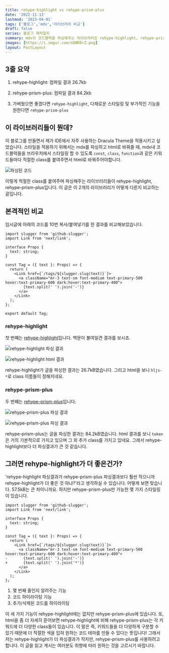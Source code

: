 ```yaml
---
title: rehype-highlight vs rehype-prism-plus
date: '2022-11-13'
lastmod: '2023-04-01'
tags: ['블로그','mdx','라이브러리 비교']
draft: false
series: 블로그 제작일지
summary: mdx의 코드블럭을 파싱해주는 라이브러리인 rehype-highlight, rehype-prism-plus를 비교해보았습니다.
images: [https://i.imgur.com/nQ0R8rZ.png]
layout: PostLayout
---
```


## 3줄 요약

1. rehype-highlight: 컴파일 결과 26.7kb

2. rehype-prism-plus: 컴파일 결과 84.2kb

3. 가벼웠으면 좋겠다면 `rehype-highlight`, 다채로운 스타일링 및 부가적인 기능을 원한다면 `rehype-prism-plus`

## 이 라이브러리들이 뭔데?

이 블로그를 만들면서 제가 IDE에서 자주 사용하는 Dracula Theme을 적용시키고 싶었습니다. 스타일을
적용하기 위해서는 mdx를 파싱하고 html로 바꿔줄 때, mdx내 코드블럭들을 브라우저에서 스타일링 할 수
있도록 `const`, `class`, `function`과 같은 키워드들마다 적절한 class를 붙여주면서 html로 바꿔주어야합니다.

![파싱된 코드](https://i.imgur.com/3u3rsw6.png)

이렇게 적절한 class를 붙여주며 파싱해주는 라이브러리들이 rehype-highlight, rehype-prism-plus입니다.
이 글은 이 2개의 라이브러리가 어떻게 다른지 비교하는 글입니다.

## 본격적인 비교

임시글에 아래의 코드를 10번 복사/붙여넣기를 한 결과를 비교해보았습니다.

```tsx
import slugger from 'github-slugger';
import Link from 'next/link';

interface Props {
  text: string;
}

const Tag = ({ text }: Props) => {
  return (
    <Link href={`/tags/${slugger.slug(text)}`}>
      <a className="mr-3 text-sm font-medium text-primary-500 hover:text-primary-600 dark:hover:text-primary-400">
        {text.split(' ').join('-')}
      </a>
    </Link>
  );
};

export default Tag;
```

### rehype-highlight

첫 번째는 [rehype-highlight](https://www.npmjs.com/package/rehype-highlight)입니다.
백문이 불여일견 결과를 보시죠.

![rehype-highlight 파싱 결과](https://i.imgur.com/w44Hj3w.png)

![rehype-highlight html 결과](https://i.imgur.com/SZ6Bq1w.png)

rehype-highlight가 글을 파싱한 결과는 26.7kB였습니다. 그리고 html을 보니 `hljs-*`로 class 이름들이 정해지네요.

### rehype-prism-plus

두 번째는 [rehype-prism-plus](https://www.npmjs.com/package/rehype-prism-plus)입니다.

![rehype-prism-plus 파싱 결과](https://i.imgur.com/MdTSsMI.png)

![rehype-prism-plus 파싱 결과](https://i.imgur.com/aw3fALM.png)

rehype-prism-plus는 글을 파싱한 결과는 84.2kB였습니다.
html 결과를 보니 `token`은 거의 기본적으로 가지고 있으며 그 외 추가 class를 가지고 있네요.
그래서 rehype-highlight보다 더 파싱결과가 큰 것 같습니다.

## 그러면 rehype-highlight가 더 좋은건가?

'rehype-highlight 파싱결과가 rehype-prism-plus 파싱결과보다 훨씬 작으니까 rehype-highlight가 더 좋은 것 아냐?'라고
생각하실 수 있습니다. 어떻게 보면 맞습니다. 57.5kB는 큰 차이니까요. 하지만 rehype-prism-plus만 가능한
몇 가지 스타일링이 있습니다.

```diff-tsx {1-2} showLineNumbers diff
import slugger from 'github-slugger';
import Link from 'next/link';

interface Props {
  text: string;
}

const Tag = ({ text }: Props) => {
  return (
    <Link href={`/tags/${slugger.slug(text)}`}>
      <a className="mr-3 text-sm font-medium text-primary-500 hover:text-primary-600 dark:hover:text-primary-400">
-       {text.split(' ').join('-')}
+       {text.split(' ').join('*')}
      </a>
    </Link>
  );
};
```

1. 몇 번째 줄인지 알려주는 기능
2. 코드 하이라이팅 기능
3. 추가/삭제된 코드를 하이라이팅

이 세 가지 기능이 rehype-highlight에는 없지만 rehype-prism-plus에 있습니다. 또, html을 좀 더
자세히 뜯어보면 rehype-highlight에 비해 rehype-prism-plus는 각 키워드에 더 다양한 class들이
있습니다. 이 말은 즉, 키워드들을 더 다양하게 구분할 수 있기 때문에 더 적절한 색을 입혀 원하는
코드 테마를 만들 수 있다는 뜻입니다! 그래서 저는 rehype-highlight가 더 파싱결과가 작지만,
rehype-prism-plus를 사용하려고 합니다. 이 글을 읽고 계시는 여러분도 취향에 따라 원하는 것을 고르시기 바랍니다.